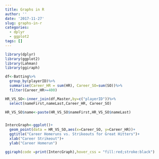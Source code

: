 ```yaml
---
title: Graphs in R
author: ''
date: '2017-11-27'
slug: graphs-in-r
categories:
  - dplyr
  - ggplot2
tags: []
---
```



```r
library(dplyr)
library(ggplot2)
library(Lahman)
library(ggiraph)

```


```r
df<-Batting%>%
  group_by(playerID)%>%
  summarise(Career_HR = sum(HR), Career_SO=sum(SO))%>%
  filter(Career_HR>=400)

```



```r



HR_VS_SO<-inner_join(df,Master,by=c("playerID"))%>%
  select(nameFirst,nameLast,Career_HR, Career_SO)

HR_VS_SO$name<-paste(HR_VS_SO$nameFirst,HR_VS_SO$nameLast)


IntercGraph<-ggplot()+
  geom_point(data = HR_VS_SO,aes(x=Career_SO, y=Career_HR))+
  ggtitle("Career Homeruns vs. Strikeouts for Great Hitters")+
  xlab("Career Strikeout")+
  ylab("Career Homerun")

ggiraph(code =print(IntercGraph),hover_css = "fill:red;stroke:black")

```